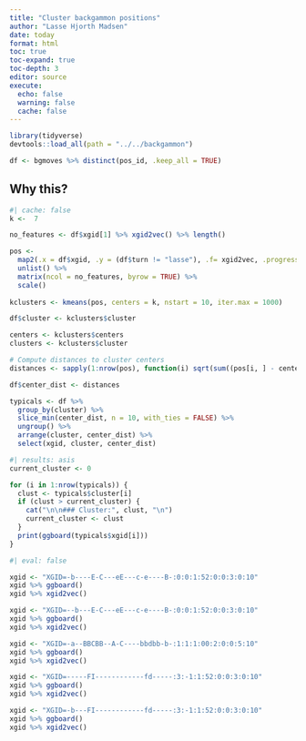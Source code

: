 ```yaml
---
title: "Cluster backgammon positions"
author: "Lasse Hjorth Madsen"
date: today 
format: html
toc: true
toc-expand: true
toc-depth: 3
editor: source
execute:
  echo: false
  warning: false
  cache: false
---
```


```r
library(tidyverse)
devtools::load_all(path = "../../backgammon")
```

```r
df <- bgmoves %>% distinct(pos_id, .keep_all = TRUE)
```

## Why this?

```r
#| cache: false
k <-  7

no_features <- df$xgid[1] %>% xgid2vec() %>% length()

pos <-  
  map2(.x = df$xgid, .y = (df$turn != "lasse"), .f= xgid2vec, .progress = "Converting xgid's to vectors") %>% 
  unlist() %>% 
  matrix(ncol = no_features, byrow = TRUE) %>% 
  scale()
 
kclusters <- kmeans(pos, centers = k, nstart = 10, iter.max = 1000)

df$cluster <- kclusters$cluster

centers <- kclusters$centers
clusters <- kclusters$cluster

# Compute distances to cluster centers
distances <- sapply(1:nrow(pos), function(i) sqrt(sum((pos[i, ] - centers[clusters[i], ]) ^ 2)))

df$center_dist <- distances
```


```r
typicals <- df %>% 
  group_by(cluster) %>% 
  slice_min(center_dist, n = 10, with_ties = FALSE) %>% 
  ungroup() %>% 
  arrange(cluster, center_dist) %>% 
  select(xgid, cluster, center_dist)
```


```r
#| results: asis
current_cluster <- 0

for (i in 1:nrow(typicals)) {
  clust <- typicals$cluster[i]
  if (clust > current_cluster) {
    cat("\n\n### Cluster:", clust, "\n")
    current_cluster <- clust
  }
  print(ggboard(typicals$xgid[i]))
}
```

```r
#| eval: false

xgid <- "XGID=-b----E-C---eE---c-e----B-:0:0:1:52:0:0:3:0:10"
xgid %>% ggboard()
xgid %>% xgid2vec()

xgid <- "XGID=--b---E-C---eE---c-e----B-:0:0:1:52:0:0:3:0:10"
xgid %>% ggboard()
xgid %>% xgid2vec()

xgid <- "XGID=-a--BBCBB--A-C----bbdbb-b-:1:1:1:00:2:0:0:5:10"
xgid %>% ggboard()
xgid %>% xgid2vec()

xgid <- "XGID=-----FI------------fd-----:3:-1:1:52:0:0:3:0:10"
xgid %>% ggboard()
xgid %>% xgid2vec()

xgid <- "XGID=-b---FI------------fd-----:3:-1:1:52:0:0:3:0:10"
xgid %>% ggboard()
xgid %>% xgid2vec()
```

